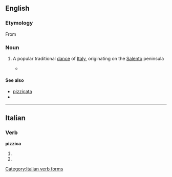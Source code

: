 ==English==

===Etymology===

From {{etyl|it|en}} {{term|lang=it|pizzica}}

===Noun===
{{en-noun|-}}

# {{context|music|lang=en}} A popular traditional [[dance]] of [[Italy]], originating on the [[Salento]] peninsula
#*{{quote-news|2007|January 19|The New York Times|Pop and Rock Listings|New York Times|url=http://www.nytimes.com/2007/01/19/arts/music/19pop.html
|passage=With strings, accordion, flute and lots of tambourine, it pays particular attention to the '''pizzica''', a galloping six-beat dance related to the tarantella and long used as a faith-healing cure for spider bites. }}

====See also====
*[[pizzicata]]
*{{pedialite}}

----

==Italian==

===Verb===
'''pizzica'''

# {{conjugation of|pizzicare||3|s|pres|ind|lang=it}}
# {{conjugation of|pizzicare||2|s|imp|lang=it}}

[[Category:Italian verb forms]]